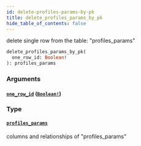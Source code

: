 ```yaml
---
id: delete-profiles-params-by-pk
title: delete_profiles_params_by_pk
hide_table_of_contents: false
---
```


delete single row from the table: "profiles_params"

```graphql
delete_profiles_params_by_pk(
  one_row_id: Boolean!
): profiles_params
```

### Arguments

#### [`one_row_id`](#) ([`Boolean!`](../scalars/boolean))

### Type

#### [`profiles_params`](../objects/profiles-params)

columns and relationships of "profiles_params"
